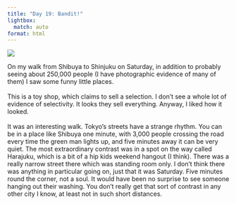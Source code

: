 ```yaml
---
title: "Day 19: Bandit!"
lightbox:
  match: auto
format: html
---
```


![](../images/20120508211625_dsc01636.jpg){group="all-the-pictures"}

On my walk from Shibuya to Shinjuku on Saturday, in addition to probably seeing about 250,000 people (I have photographic evidence of many of them) I saw some funny little places.<br><br>This is a toy shop, which claims to sell a selection.  I don't see a whole lot of evidence of selectivity.  It looks they sell everything.  Anyway, I liked how it looked.<br><br>It was an interesting walk.  Tokyo's streets have a strange rhythm.  You can be in a place like Shibuya one minute, with 3,000 people crossing the road every time the green man lights up, and five minutes away it can be very quiet.  The most extraordinary contrast was in a spot on the way called Harajuku, which is a bit of a hip kids weekend hangout (I think).  There was a really narrow street there which was standing room only.  I don't think there was anything in particular going on, just that it was Saturday.  Five minutes round the corner, not a soul.  It would have been no surprise to see someone hanging out their washing.  You don't really get that sort of contrast in any other city I know, at least not in such short distances.
